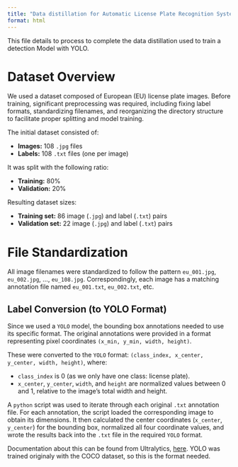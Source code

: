 ```yaml
---
title: "Data distillation for Automatic License Plate Recognition System"
format: html
---
```


This file details to process to complete the data distillation used to train a detection Model with YOLO.

# Dataset Overview

We used a dataset composed of European (EU) license plate images. Before training, significant preprocessing was required, including fixing label formats, standardizing filenames, and reorganizing the directory structure to facilitate proper splitting and model training.

The initial dataset consisted of:

-   **Images:** 108 `.jpg` files
-   **Labels:** 108 `.txt` files (one per image)

It was split with the following ratio:

-   **Training:** 80%
-   **Validation:** 20%

Resulting dataset sizes:

-   **Training set:** 86 image (`.jpg`) and label (`.txt`) pairs
-   **Validation set:** 22 image (`.jpg`) and label (`.txt`) pairs

# File Standardization

All image filenames were standardized to follow the pattern `eu_001.jpg`, `eu_002.jpg`, ..., `eu_108.jpg`. Correspondingly, each image has a matching annotation file named `eu_001.txt`, `eu_002.txt`, etc.

## Label Conversion (to YOLO Format)

Since we used a `YOLO` model, the bounding box annotations needed to use its specific format. The original annotations were provided in a format representing pixel coordinates `(x_min, y_min, width, height)`.

These were converted to the `YOLO` format: `(class_index, x_center, y_center, width, height)`, where:

-   `class_index` is 0 (as we only have one class: license plate).
-   `x_center`, `y_center`, `width`, and `height` are normalized values between 0 and 1, relative to the image's total width and height.

A `python` script was used to iterate through each original `.txt` annotation file. For each annotation, the script loaded the corresponding image to obtain its dimensions. It then calculated the center coordinates (`x_center`, `y_center`) for the bounding box, normalized all four coordinate values, and wrote the results back into the `.txt` file in the required `YOLO` format.

Documentation about this can be found from Ultralytics, [here](https://docs.ultralytics.com/datasets/detect/#ultralytics-yolo-format). YOLO was trained originaly with the COCO dataset, so this is the format needed. 